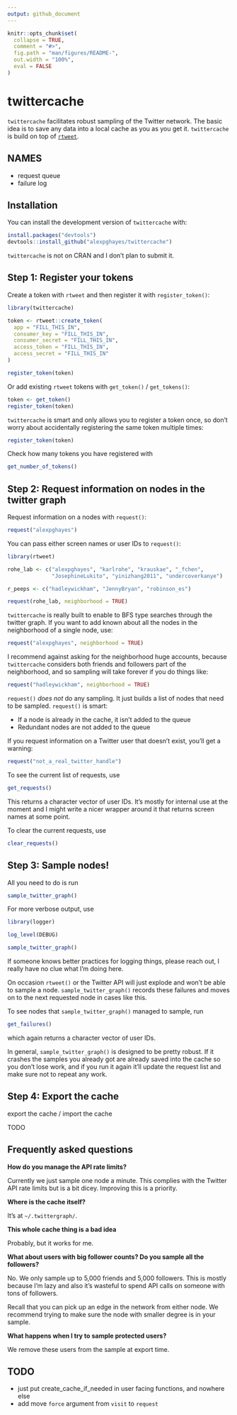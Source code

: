 ```yaml
---
output: github_document
---
```


<!-- README.md is generated from README.Rmd. Please edit that file -->

```r
knitr::opts_chunk$set(
  collapse = TRUE,
  comment = "#>",
  fig.path = "man/figures/README-",
  out.width = "100%",
  eval = FALSE
)
```

# twittercache

<!-- badges: start -->
<!-- badges: end -->

`twittercache` facilitates robust sampling of the Twitter network. The basic idea is to save any data into a local cache as you as you get it. `twittercache` is build on top of [`rtweet`](http://rtweet.info/).

## NAMES

- request queue
- failure log

## Installation

You can install the development version of `twittercache` with:

``` r
install.packages("devtools")
devtools::install_github("alexpghayes/twittercache")
```

`twittercache` is not on CRAN and I don't plan to submit it.

## Step 1: Register your tokens

Create a token with `rtweet` and then register it with `register_token()`:

```r
library(twittercache)

token <- rtweet::create_token(
  app = "FILL_THIS_IN",
  consumer_key = "FILL_THIS_IN",
  consumer_secret = "FILL_THIS_IN",
  access_token = "FILL_THIS_IN",
  access_secret = "FILL_THIS_IN"
)

register_token(token)
```

Or add existing `rtweet` tokens with `get_token()` / `get_tokens()`:

```r
token <- get_token()
register_token(token)
```

`twittercache` is smart and only allows you to register a token once, so don't worry about accidentally registering the same token multiple times:

```r
register_token(token)
```

Check how many tokens you have registered with

```r
get_number_of_tokens()
```

## Step 2: Request information on nodes in the twitter graph

Request information on a nodes with `request()`:

```r
request("alexpghayes")
```

You can pass either screen names or user IDs to `request()`:

```r
library(rtweet)

rohe_lab <- c("alexpghayes", "karlrohe", "krauskae", "_fchen",
              "JosephineLukito", "yinizhang2011", "undercoverkanye")

r_peeps <- c("hadleywickham", "JennyBryan", "robinson_es")

request(rohe_lab, neighborhood = TRUE)
```

`twittercache` is really built to enable to BFS type searches through the twitter graph. If you want to add known about all the nodes in the neighborhood of a single node, use:

```r
request("alexpghayes", neighborhood = TRUE)
```

I recommend against asking for the neighborhood huge accounts, because `twittercache` considers both friends and followers part of the neighborhood, and so sampling will take forever if you do things like:

```r
request("hadleywickham", neighborhood = TRUE)
```

`request()` *does not* do any sampling. It just builds a list of nodes that need to be sampled. `request()` is smart:

- If a node is already in the cache, it isn't added to the queue
- Redundant nodes are not added to the queue

If you request information on a Twitter user that doesn't exist, you'll get a warning:

```r
request("not_a_real_twitter_handle")
```

To see the current list of requests, use 

```r
get_requests()
```

This returns a character vector of user IDs. It's mostly for internal use at the moment and I might write a nicer wrapper around it that returns screen names at some point.

To clear the current requests, use

```r
clear_requests()
```

## Step 3: Sample nodes!

All you need to do is run

```r
sample_twitter_graph()
```

For more verbose output, use

```r
library(logger)

log_level(DEBUG)

sample_twitter_graph()
```

If someone knows better practices for logging things, please reach out, I really have no clue what I'm doing here.

On occasion `rtweet()` or the Twitter API will just explode and won't be able to sample a node. `sample_twitter_graph()` records these failures and moves on to the next requested node in cases like this.

To see nodes that `sample_twitter_graph()` managed to sample, run

```r
get_failures()
```

which again returns a character vector of user IDs.

In general, `sample_twitter_graph()` is designed to be pretty robust. If it crashes the samples you already got are already saved into the cache so you don't lose work, and if you run it again it'll update the request list and make sure not to repeat any work.

## Step 4: Export the cache

export the cache / import the cache

TODO

## Frequently asked questions

**How do you manage the API rate limits?**

Currently we just sample one node a minute. This complies with the Twitter API rate limits but is a bit dicey. Improving this is a priority.

**Where is the cache itself?**

It's at `~/.twittergraph/`.

**This whole cache thing is a bad idea**

Probably, but it works for me.

**What about users with big follower counts? Do you sample all the followers?**

No. We only sample up to 5,000 friends and 5,000 followers. This is mostly because I'm lazy and also it's wasteful to spend API calls on someone with tons of followers.

Recall that you can pick up an edge in the network from either node. We recommend trying to make sure the node with smaller degree is in your sample.

**What happens when I try to sample protected users?**

We remove these users from the sample at export time.

  
## TODO
- just put create_cache_if_needed in user facing functions, and nowhere else
- add move `force` argument from `visit` to `request`
